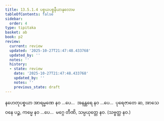 ```yaml
---
title: 13.5.1.4 ပစ္စယပစ္စနီယာနုလောမ
tableOfContents: false
sidebar:
  order: 4
type: tipitaka
basket: ab
book: p2
review:
  current: review
  updated: '2025-10-27T21:47:48.433768'
  updated_by: ''
  notes: ''
  history:
  - state: review
    date: '2025-10-27T21:47:48.433768'
    updated_by: ''
    notes: ''
    previous_state: draft
---
```



<ReviewStatus review={frontmatter.review} showDetails={true} />

<HypothesisAnnotation frontmatter={frontmatter} />

<DynamicBreadcrumb />

<Division number="109" book="p2" e="ch" v="38" p="602">

<Paragraph number="4302" book="p2">
နဟေတုပစ္စယာ အာရမ္မဏေ နဝ …ပေ…  အနန္တရေ နဝ …ပေ…  ပုရေဇာတေ ဆ, အာသေဝနေ ပဉ္စ, ကမ္မေ နဝ …ပေ…  မဂ္ဂေ တီဏိ, သမ္ပယုတ္တေ နဝ. (သဗ္ဗတ္ထ နဝ.)
</Paragraph>
</Division>